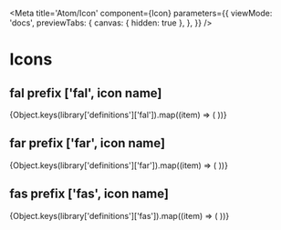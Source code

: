 

<Meta
  title='Atom/Icon'
  component={Icon}
  parameters={{
    viewMode: 'docs',
    previewTabs: {
      canvas: { hidden: true },
    },
  }}
/>

# Icons

## fal prefix ['fal', icon name]

<IconGallery>
  {Object.keys(library['definitions']['fal']).map((item) => (
    <IconItem name={item} key={item}>
      <Icon icon={['fal', item]} />
    </IconItem>
  ))}
</IconGallery>

## far prefix ['far', icon name]

<IconGallery>
  {Object.keys(library['definitions']['far']).map((item) => (
    <IconItem name={item} key={item}>
      <Icon icon={['far', item]} />
    </IconItem>
  ))}
</IconGallery>

## fas prefix ['fas', icon name]

<IconGallery>
  {Object.keys(library['definitions']['fas']).map((item) => (
    <IconItem name={item} key={item}>
      <Icon icon={['fas', item]} />
    </IconItem>
  ))}
</IconGallery>
